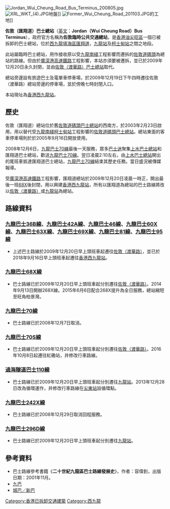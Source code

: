 {{Infobox HK Bus terminus
| image = Jordan Wui Cheung Road Bus Terminus.jpg
| name = 佐敦（匯翔道）巴士總站 <br /> Jordan (Wui Cheung Road) Bus Terminus
| district = [[油尖旺區|油尖旺區]]
| area = 佐敦/油麻地
| street = [[匯翔道|匯翔道]]
| opendate = 2003年2月23日
| terminate =[[九巴|九巴]]<br/>[[九龍巴士36B線|36B]]、[[九龍巴士42A線|42A]]、[[九龍巴士46線|46]]、[[九龍巴士60X線|60X]]、[[九龍巴士63X線|63X]]、<br/>[[九龍巴士68X線|68X]]、[[九龍巴士69X線|69X]]、[[九龍巴士70S線|70S]]、[[九龍巴士81線|81]]、[[九龍巴士95線|95]]、[[九龍巴士296D線|296D]]<br/>[[過海隧道巴士|過海隧道巴士]]<br/>[[過海隧道巴士110線|110]]
| via = 無
| feeder = [[港鐵|港鐵]][[九龍站_(港鐵)|九龍站]]、[[柯士甸站|柯士甸站]]
| nearbystreets = 雅翔道、[[廣東道|廣東道]]、[[連翔道|連翔道]]、[[佐敦道|佐敦道]]、[[匯翔道|匯翔道]]、匯民道、[[渡船街_(香港)|渡船街]]、[[柯士甸道|柯士甸道]]西、[[西區海底隧道|西區海底隧道]]
| nearbysights = [[凱旋門_(香港)|凱旋門]]、[[環球貿易廣場|環球貿易廣場]]、[[圓方|圓方]]、[[港景峰|港景峰]]、[[天璽_(香港)|天璽]]、[[漾日居|漾日居]]、[[擎天半島|擎天半島]]、[[君臨天下_(香港)|君臨天下]]、[[文華新村|文華新村]]
| notes = 已於2009年12月19日深夜2時關閉
| alternative = 
| bgcolor = red
| fontcolor = white
}}
[[File:Jordan_Wui_Cheung_Road_Bus_Terminus_200805.jpg|thumb]]
[[File:XRL_WKT_(4).JPG|thumb]]地盤]]
[[File:Former_Wui_Cheung_Road_201103.JPG|thumb]]的工地]]

'''佐敦（匯翔道）巴士總站'''（[[英文|英文]]：'''Jordan（Wui Cheung Road）Bus Terminus'''），政府官方名稱為'''佐敦臨時公共交通總站'''，是[[香港|香港]][[油尖旺區|油尖旺區]]一個已被拆卸的巴士總站，位於[[西九龍填海區|西九龍填海區]][[匯翔道|匯翔道]]，[[九龍站_(港鐵)|九龍站]]及[[柯士甸站|柯士甸站]]之間之地段。

此站屬臨時巴士總站，用作接收原以受[[九龍南綫|九龍南綫]]工程影響而遷拆的[[佐敦道碼頭|佐敦道碼頭]]為總站的路線。但由於[[廣深港高速鐵路|廣深港高速鐵路]]工程影響，本站亦須要被遷拆，並已於2009年12月20日永久封閉，並由[[佐敦（渡華路）巴士總站|佐敦（渡華路）巴士總站]]取代。

總站旁邊設有旅遊巴士及電單車停車場，於2009年12月19日下午四時遷往佐敦（渡華路）總站旁邊的停車場，並於傍晚七時封閉入口。

本站現址為[[香港西九龍站|香港西九龍站]]。

==歷史==
佐敦（匯翔道）總站位於舊[[佐敦道碼頭巴士總站|佐敦道碼頭巴士總站]]的西南方，於2003年2月23日啟用，用以替代受[[九龍南綫|九龍南綫]][[柯士甸站|柯士甸站]]工程影響的[[佐敦道碼頭巴士總站|佐敦道碼頭巴士總站]]。總站東面的客車停車場則於於2005年9月16日開放使用。

2008年12月6日，[[九龍巴士70線|九龍巴士70線]]最後一天服務，眾多[[巴士迷|巴士迷]]聚集[[上水巴士總站|上水巴士總站]]和匯翔道巴士總站，歡送[[九龍巴士70線|九龍巴士70線]]。翌日凌晨2:10左右，由[[上水巴士總站|上水巴士總站]]開出的尾班車抵達匯翔道巴士總站，[[九龍巴士70線|九龍巴士70線]]結束其歷史任務。當日盛況被傳媒報導。

受[[廣深港高速鐵路|廣深港高速鐵路]]工程影響，匯翔道總站於2009年12月20日凌晨一時正，開出最後一班[[九龍巴士68X線|68X]]後封閉，用以興建[[香港西九龍站|香港西九龍站]]，所有以匯翔道為總站的巴士路線將改以[[佐敦（渡華路）巴士總站|佐敦（渡華路）]]或[[九龍站公共運輸交匯處|九龍站]]為總站。

==路線資料==
===[[九龍巴士36B線|九龍巴士36B線]]、[[九龍巴士42A線|九龍巴士42A線]]、[[九龍巴士46線|九龍巴士46線]]、[[九龍巴士60X線|九龍巴士60X線]]、[[九龍巴士63X線|九龍巴士63X線]]、[[九龍巴士69X線|九龍巴士69X線]]、[[九龍巴士81線|九龍巴士81線]]、[[九龍巴士95線|九龍巴士95線]]===
* 上述巴士路線於2009年12月20日早上頭班車起遷往[[佐敦（渡華路）巴士總站|佐敦（渡華路）]]，並已於2018年9月16日早上頭班車起遷往[[西九龍站巴士總站|香港西九龍站]]。

===[[九龍巴士68X線|九龍巴士68X線]]===
* 巴士路線已於2009年12月20日早上頭班車起分別遷往[[佐敦（渡華路）巴士總站|佐敦（渡華路）]]。2014年9月13日開辦268X線。2015年6月6日配合268X提升為全日服務，總站縮短至旺角柏景灣。

===[[九龍巴士70線|九龍巴士70線]]===
* 巴士路線已於2008年12月7日取消。

===[[九龍巴士70S線|九龍巴士70S線]]===
* 巴士路線已於2009年12月20日早上頭班車起分別遷往[[佐敦（渡華路）巴士總站|佐敦（渡華路）]]。2016年10月8日起遷往紅磡站，并修改行車路線。

===[[過海隧道巴士110線|過海隧道巴士110線]]===
* 巴士路線已於2009年12月20日早上頭班車起分別遷往[[九龍站公共運輸交匯處|九龍站]]。2013年12月28日改為循環運作，并修改行車路線在[[尖東站公共運輸交匯處|尖東站]]設循環點。

===[[九龍巴士242X線|九龍巴士242X線]]===
* 巴士路線已於2008年12月29日取消回程服務。

===[[九龍巴士296D線|九龍巴士296D線]]===
* 巴士路線已於2009年12月20日早上頭班車起分別遷往[[九龍站公共運輸交匯處|九龍站]]。

==參考資料==
*巴士路線參考書籍《'''二十世紀九龍區巴士路線發展史'''》，作者：容偉釗，出版日期：2001年11月。
*[http://www.kmb.hk 九巴]{{Wayback|url=http://www.kmb.hk/ |date=20121206050156 }}
*[http://www.nwstbus.com.hk/ 城巴／新巴]{{Wayback|url=http://www.nwstbus.com.hk/ |date=20080907025327 }}

[[Category:香港已拆卸交通建築|Category:香港已拆卸交通建築]]
[[Category:西九龍|Category:西九龍]]